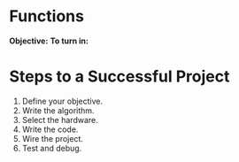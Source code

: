 # Functions

**Objective:**
**To turn in:** 

# Steps to a Successful Project

1. Define your objective.
2. Write the algorithm.
3. Select the hardware.
4. Write the code.
5. Wire the project.
6. Test and debug.
